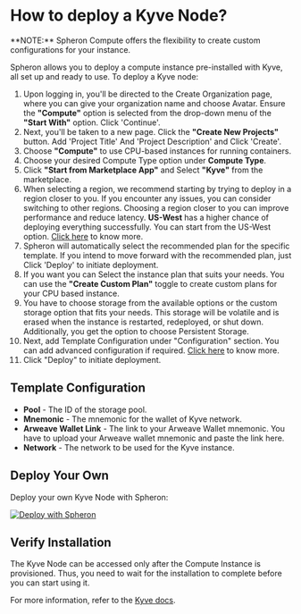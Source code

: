 
# How to deploy a Kyve Node?

<Callout type="info">
  **NOTE:** Spheron Compute offers the flexibility to create custom
  configurations for your instance.
</Callout>

Spheron allows you to deploy a compute instance pre-installed with Kyve, all set up and ready to use.
To deploy a Kyve node:

1. Upon logging in, you'll be directed to the Create Organization page, where you can give your organization name and choose Avatar. Ensure the **"Compute"** option is selected from the drop-down menu of the **"Start With"** option. Click 'Continue'. 
2. Next, you'll be taken to a new page. Click the **"Create New Projects"** button. Add 'Project Title' And 'Project Description' and Click 'Create'.
3. Choose **"Compute"** to use CPU-based instances for running containers.
4. Choose your desired Compute Type option under **Compute Type**.
5. Click **"Start from Marketplace App"** and Select **"Kyve"** from the marketplace.
6. When selecting a region, we recommend starting by trying to deploy in a region closer to you. If you encounter any issues, you can consider switching to other regions. Choosing a region closer to you can improve performance and reduce latency. **US-West** has a higher chance of deploying everything successfully. You can start from the US-West option. [Click here](/compute/cluster/compute/#region) to know more.
7. Spheron will automatically select the recommended plan for the specific template. If you intend to move forward with the recommended plan, just Click 'Deploy' to initiate deployment.
8. If you want you can Select the instance plan that suits your needs. You can use the **"Create Custom Plan"** toggle to create custom plans for your CPU based instance.
9. You have to choose storage from the available options or the custom storage option that fits your needs. This storage will be volatile and is erased when the instance is restarted, redeployed, or shut down. Additionally, you get the option to choose Persistent Storage.
10. Next, add Template Configuration under "Configuration" section. You can add advanced configuration if required. [Click here](/compute/cluster/compute/#advance-configuration-1) to know more.
11. Click "Deploy" to initiate deployment.

## Template Configuration

- **Pool** - The ID of the storage pool.
- **Mnemonic** - The mnemonic for the wallet of Kyve network.
- **Arweave Wallet Link** - The link to your Arweave Wallet mnemonic. You have to upload your Arweave wallet mnemonic and paste the link here.
- **Network** - The network to be used for the Kyve instance.

## Deploy Your Own

Deploy your own Kyve Node with Spheron:

[![Deploy with Spheron](https://bafybeihxqi3jlv6cy2ogh6jjljinntisolbspxcrbgykyv6e5xyzujl3aa.ipfs.sphn.link/spheron-deploy.svg)](https://app.spheron.network/#/compute/marketplace?template=Kyve)

## Verify Installation

The Kyve Node can be accessed only after the Compute Instance is provisioned.
Thus, you need to wait for the installation to complete before you can start using it.

For more information, refer to the [Kyve docs](https://docs.kyve.network/).

<Navigation name="Deploy Kyve Node" />
